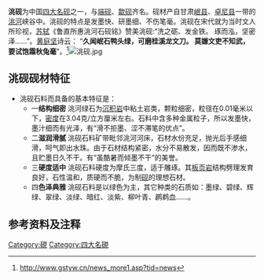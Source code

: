 '''洮砚'''为中国[[四大名砚|四大名砚]]之一，与[[端砚|端砚]]、[[歙砚|歙砚]]齐名。砚材产自甘肃[[岷县|岷县]]、[[卓尼县|卓尼县]]一带的[[洮河|洮河]]峡谷中。洮砚的特点是发墨快、研墨细、不伤笔毫。洮砚在宋代就为当时文人所珍视，[[苏轼|苏轼]]《鲁直所惠洮河石砚铭》赞美洮砚:“洗之砺、发金铁。 琢而泓，坚密泽……”。[[黄庭坚|黄庭坚]]诗云： “'''久闻岷石鸭头绿，可磨桂溪龙文刀。 莫嫌文吏不知武，要试饱霜秋兔毫'''”。<ref>http://www.gstyw.cn/news_more1.asp?tid=news{{Dead link|date=2019年4月 |bot=InternetArchiveBot |fix-attempted=yes }}</ref>[[File:洮砚.jpg|thumb]]

== 洮砚砚材特征 ==
*洮砚石料而具备的基本特征是：
**一'''结构细密''' 洮河绿石为[[沉积岩|沉积岩]]中粘土岩类，颗粒细密，粒径在0.01毫米以下，[[密度|密度]]在3.04克/立方厘米左右。石料中含多种金属粒子，所以发墨快，墨汁细而有光泽，有“滑不拒墨、涩不滞笔的优点”。
**二'''滋润滑腻''' 洮砚石料矿带毗邻洮河河床，石材水份充足，抛光后手感细滑，呵气即出水珠。由于石材结构紧密，水分不易散发，因而既不渗水，且贮墨日久不干。有“虽酷暑而倾墨不干”的美誉。
**三'''硬度适中''' 洮砚石料硬度为摩氏三度，适于雕琢。其[[板页岩|板页岩]]结构劈理发育良好，石性温和，质硬而不脆，为制[[砚|砚]]的理想石材。
**四'''色泽典雅''' 洮砚石料是以绿色为主，其它种类的石质如：墨绿、碧绿、辉绿、翠绿、淡绿、暗红、淡紫、柳叶青、䴙鹈血……。

== 参考资料及注释 ==
{{Reflist}}
{{四大名硯}}

[[Category:硯|Category:硯]]
[[Category:四大名硯|Category:四大名硯]]